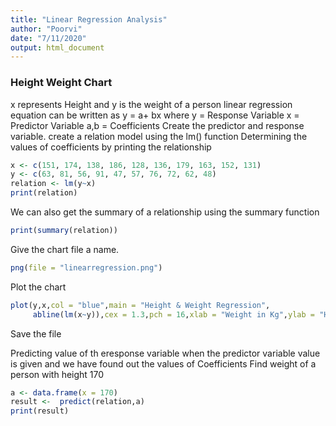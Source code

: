 ```yaml
---
title: "Linear Regression Analysis"
author: "Poorvi"
date: "7/11/2020"
output: html_document
---
```


### Height Weight Chart
x represents Height  and y is the weight of a person
 linear regression equation can be written as
 y = a+ bx
 where y = Response Variable
       x = Predictor Variable
 a,b = Coefficients
 Create the predictor and response variable.
 create a relation model using the lm() function
 Determining the values of coefficients by printing the relationship
 
 
```r
x <- c(151, 174, 138, 186, 128, 136, 179, 163, 152, 131)
y <- c(63, 81, 56, 91, 47, 57, 76, 72, 62, 48)
relation <- lm(y~x)
print(relation)
```
 
We can also get the summary of a relationship using the summary function

```r
print(summary(relation))
```

Give the chart file a name.
```r
png(file = "linearregression.png")

```




Plot the chart

```r
plot(y,x,col = "blue",main = "Height & Weight Regression",
     abline(lm(x~y)),cex = 1.3,pch = 16,xlab = "Weight in Kg",ylab = "Height in cm")

```



Save the file

Predicting value of th eresponse variable when the
predictor variable value is given and we have found out the values of Coefficients
Find weight of a person with height 170

```r
a <- data.frame(x = 170)
result <-  predict(relation,a)
print(result)
```

